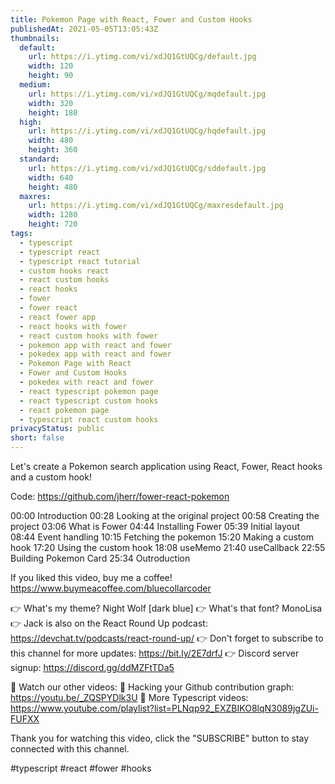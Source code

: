 ```yaml
---
title: Pokemon Page with React, Fower and Custom Hooks
publishedAt: 2021-05-05T13:05:43Z
thumbnails:
  default:
    url: https://i.ytimg.com/vi/xdJQ1GtUQCg/default.jpg
    width: 120
    height: 90
  medium:
    url: https://i.ytimg.com/vi/xdJQ1GtUQCg/mqdefault.jpg
    width: 320
    height: 180
  high:
    url: https://i.ytimg.com/vi/xdJQ1GtUQCg/hqdefault.jpg
    width: 480
    height: 360
  standard:
    url: https://i.ytimg.com/vi/xdJQ1GtUQCg/sddefault.jpg
    width: 640
    height: 480
  maxres:
    url: https://i.ytimg.com/vi/xdJQ1GtUQCg/maxresdefault.jpg
    width: 1280
    height: 720
tags:
  - typescript
  - typescript react
  - typescript react tutorial
  - custom hooks react
  - react custom hooks
  - react hooks
  - fower
  - fower react
  - react fower app
  - react hooks with fower
  - react custom hooks with fower
  - pokemon app with react and fower
  - pokedex app with react and fower
  - Pokemon Page with React
  - Fower and Custom Hooks
  - pokedex with react and fower
  - react typescript pokemon page
  - react typescript custom hooks
  - react pokemon page
  - typescript react custom hooks
privacyStatus: public
short: false
---
```

  
  Let's create a Pokemon search application using React, Fower, React hooks and a custom hook!

Code: https://github.com/jherr/fower-react-pokemon

00:00 Introduction
00:28 Looking at the original project
00:58 Creating the project
03:06 What is Fower
04:44 Installing Fower
05:39 Initial layout
08:44 Event handling
10:15 Fetching the pokemon
15:20 Making a custom hook
17:20 Using the custom hook
18:08 useMemo
21:40 useCallback
22:55 Building Pokemon Card
25:34 Outroduction

If you liked this video, buy me a coffee! https://www.buymeacoffee.com/bluecollarcoder

👉 What's my theme? Night Wolf [dark blue]
👉 What's that font? MonoLisa
👉 Jack is also on the React Round Up podcast: https://devchat.tv/podcasts/react-round-up/
👉 Don't forget to subscribe to this channel for more updates: https://bit.ly/2E7drfJ
👉 Discord server signup: https://discord.gg/ddMZFtTDa5

💢 Watch our other videos:
💟 Hacking your Github contribution graph: https://youtu.be/_ZQSPYDlk3U
💟 More Typescript videos: https://www.youtube.com/playlist?list=PLNqp92_EXZBIKO8lqN3089jgZUi-FUFXX

Thank you for watching this video, click the "SUBSCRIBE" button to stay connected with this channel. 

#typescript #react #fower #hooks
  